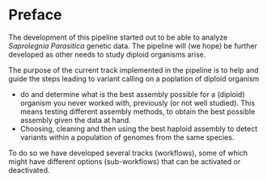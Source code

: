 # Preface {.unnumbered}

<!-- This is a quarto book. To learn more about Quarto books visit <https://quarto.org/docs/books>. -->

The development of this pipeline started out to be able to analyze _Saprolegnia Parasitica_ genetic data.
The pipeline will (we hope) be further developed as other needs to study diploid organisms arise.

The purpose of the current track implemented in the pipeline is to help and guide the steps leading to variant calling on a poplation of diploid organism  

- do and determine what is the best assembly possible for a (diploid) organism you never worked with, previously (or not well studied). This means testing different assembly methods, to obtain the best possible assembly given the data at hand.
- Choosing, cleaning and then using the best haploid assembly to detect variants within a population of genomes from the same species.

To do so we have developed several tracks (workflows), some of which might have different options (sub-workflows) that can be activated or deactivated.



<!-- References 
The organization of this documentation and of this pipeline originates from [ALPPACA pipeline](https://github.com/NorwegianVeterinaryInstitute/ALPPACA) (at this stage)
--> 


